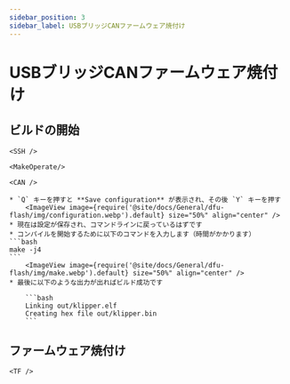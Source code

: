 ```yaml
---
sidebar_position: 3
sidebar_label: USBブリッジCANファームウェア焼付け
---
```




# USBブリッジCANファームウェア焼付け

## ビルドの開始

    <SSH />

    <MakeOperate/>

    <CAN />

    * `Q` キーを押すと **Save configuration** が表示され、その後 `Y` キーを押す
        <ImageView image={require('@site/docs/General/dfu-flash/img/configuration.webp').default} size="50%" align="center" />
    * 現在は設定が保存され、コマンドラインに戻っているはずです
    * コンパイルを開始するために以下のコマンドを入力します（時間がかかります）
    ```bash
    make -j4
    ```
        <ImageView image={require('@site/docs/General/dfu-flash/img/make.webp').default} size="50%" align="center" />
    * 最後に以下のような出力が出ればビルド成功です

        ```bash
        Linking out/klipper.elf
        Creating hex file out/klipper.bin
        ```

## ファームウェア焼付け


    <TF />
